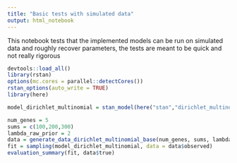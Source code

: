 ---
title: "Basic tests with simulated data"
output: html_notebook
---

This notebook tests that the implemented models can be run on simulated data and roughly recover parameters, the tests are meant to be quick and not really rigorous 

```{r setup}
devtools::load_all()
library(rstan)
options(mc.cores = parallel::detectCores())
rstan_options(auto_write = TRUE)
library(here)
```

```{r compile_models}
model_dirichlet_multinomial = stan_model(here("stan","dirichlet_multinomial_base.stan"))

```


```{r}
num_genes = 5
sums = c(100,200,300)
lambda_raw_prior = 2 
data = generate_data_dirichlet_multinomial_base(num_genes, sums, lambda_raw_prior)
fit = sampling(model_dirichlet_multinomial, data = data$observed)
evaluation_summary(fit, data$true)
```

